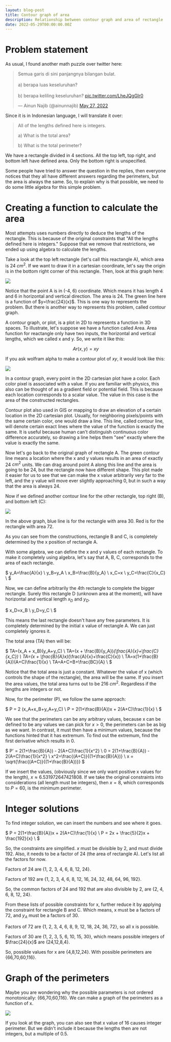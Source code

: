 ```yaml
---
layout: blog-post
title: Contour graph of area
description: Relationship between contour graph and area of rectangle
date: 2022-05-29T00:00:00.00Z
---
```


# Problem statement

As usual, I found another math puzzle over twitter here:

<blockquote className="twitter-tweet">
    <p lang="in" dir="ltr">
        Semua garis di sini panjangnya bilangan bulat.
        <br/><br/>
        a) berapa luas keseluruhan?<br/><br/>
        b) berapa keliling keseluruhan? 
        <a href="https://t.co/LheJQgGIr0">pic.twitter.com/LheJQgGIr0</a>
    </p>
    &mdash; Ainun Najib (@ainunnajib) 
    <a href="https://twitter.com/ainunnajib/status/1530118002233921536?ref_src=twsrc%5Etfw">May 27, 2022</a>
</blockquote> 
<script async src="https://platform.twitter.com/widgets.js" charset="utf-8"></script>

Since it is in Indonesian language, I will translate it over:

> All of the lengths defined here is integers.
> 
> a) What is the total area?
> 
> b) What is the total perimeter?

We have a rectangle divided in 4 sections. All the top left, top right, and bottom left have defined area. Only the bottom right is unspecified.

Some people have tried to answer the question in the replies, then everyone notices that they all have different answers regarding the perimeters, but the area is always the same.
So, to explain why is that possible, we need to do some little algebra for this simple problem.

# Creating a function to calculate the area

Most attempts uses numbers directly to deduce the lengths of the rectangle. This is because of the original constraints that "All the lengths defined here is integers."
Suppose that we remove that restrictions, we ended up using algebra to calculate the lengths.

Take a look at the top left rectangle (let's call this reactangle A), which area is 24 $cm^2$. If we want to draw it in a cartesian coordinate, let's say the origin is in the bottom right corner of this rectangle.
Then, look at this graph here:

![](P1.png)

Notice that the point A is in (-4, 6) coordinate. Which means it has length 4 and 6 in horizontal and vertical direction. The area is 24. 
The green line here is a function of $y=\frac{24}{x}$. This is one way to represents the problem. But there is another way to represents this problem, called contour graph.

A contour graph, or plot, is a plot in 2D to represents a function in 3D spaces. To illustrate, let's suppose we have a function called Area.
Area function for reactangle only have two inputs, the horizontal and vertical lengths, which we called x and y. So, we write it like this:

$$
Ar(x,y) = xy
$$

If you ask wolfram alpha to make a contour plot of $xy$, it would look like this:

![](P2.png)

In a contour graph, every point in the 2D cartesian plot have a color. Each color pixel is associated with a value. If you are familiar with physics, this also can be thought of as a gradient field or potential field.
This is because each location corresponds to a scalar value. The value in this case is the area of the constructed rectangles.

Contour plot also used in GIS or mapping to draw an elevation of a certain location in the 2D cartesian plot. Usually, for neighboring pixels/points with the same certain color, one would draw a line.
This line, called contour line, will denote certain exact lines where the value of the function is exactly the same. It is useful because human can't distinguish continuous color difference accurately, 
so drawing a line helps them "see" exactly where the value is exactly the same.

Now let's go back to the original graph of rectangle A. The green contour line means a location where the x and y values results in an area of exactly 24 $cm^2$ units.
We can drag around point A along this line and the area is going to be 24, but the rectangle now have different shape.
This plot made it easier for us to see that we can make the x value arbitrarily very far to the left, and the y value will move ever slightly approaching 0, but in such a way that the area is always 24.

Now if we defined another contour line for the other rectangle, top right (B), and bottom left (C):

![](P3.png)

In the above graph, blue line is for the rectangle with area 30. Red is for the rectangle with area 72.

As you can see from the constructions, rectangle B and C, is completely determined by the x position of rectangle A.

With some algebra, we can define the x and y values of each rectangle. To make it completely using algebra, let's say that A, B, C, corresponds to the area of each rectangle.

$
y_A=\frac{A}{x} \\
y_B=y_A \\
x_B=\frac{B}{y_A} \\
x_C=x \\
y_C=\frac{C}{x_C} \\
$

Now, we can define arbitrarily the 4th rectangle to complete the bigger rectangle. Surely this rectangle D (unknown area at the moment), will have horizontal and vertical length $x_D$ and $y_D$.

$
x_D=x_B \\
y_D=y_C \\
$

This means the last rectangle doesn't have any free parameters. It is completely determined by the initial x value of rectangle A. We can just completely ignores it.

The total area (TA) then will be:

$
TA=(x_A + x_B)(y_A+y_C) \\
TA=(x + \frac{B}{y_A})*(\frac{A}{x}+\frac{C}{x_C}) \\
TA=(x + \frac{B}{A}x)*(\frac{A}{x}+\frac{C}{x}) \\
TA=x(1+\frac{B}{A})(A+C)\frac{1}{x} \\
TA=A+C+B+\frac{BC}{A} \\
$

Notice that the total area is just a constant. Whatever the value of x (which controls the shape of the rectangle), the area will be the same.
If you insert the area values, the total area turns out to be 216 $cm^2$. Regardless if the lengths are integers or not.

Now, for the perimeter (P), we follow the same approach:

$
P = 2 (x_A+x_B+y_A+y_C) \\
P = 2(1+\frac{B}{A})x + 2(A+C)\frac{1}{x} \\
$

We see that the perimeters can be any arbitrary values, because x can be defined to be any values we can pick for $x>0$, the perimeters can be as big as we want.
In contrast, it must then have a minimum values, because the functions hinted that it has extremum.
To find out the extremum, find the first derivative which results in 0.

$
P' = 2(1+\frac{B}{A}) - 2(A+C)\frac{1}{x^2} \\
0 = 2(1+\frac{B}{A}) - 2(A+C)\frac{1}{x^2} \\
x^2=\frac{(A+C)}{(1+\frac{B}{A})} \\
x = \sqrt{\frac{(A+C)}{(1+\frac{B}{A})}}
$

If we insert the values, (obviously since we only want positive x values for the length), $x\approx 6.531972647421808$.
If we take the original constraints into considerations (all length must be integers), then $x=8$, which corresponds to $P=60$, is the minimum perimeter.

# Integer solutions

To find integer solution, we can insert the numbers and see where it goes.

$
P = 2(1+\frac{B}{A})x + 2(A+C)\frac{1}{x} \\
P = 2x + \frac{5}{2}x + \frac{192}{x} \\
$

So, the constraints are simplified. $x$ must be divisible by 2, and must divide 192. Also, it needs to be a factor of 24 (the area of rectangle A).
Let's list all the factors for now.

Factors of 24 are {1, 2, 3, 4, 6, 8, 12, 24}.

Factors of 192 are {1, 2, 3, 4, 6, 8, 12, 16, 24, 32, 48, 64, 96, 192}.

So, the common factors of 24 and 192 that are also divisible by 2, are {2, 4, 6, 8, 12, 24}.

From these lists of possible constraints for x, further reduce it by applying the constraint for rectangle B and C.
Which means, x must be a factors of 72, and $y_A$ must be a factors of 30.


Factors of 72 are {1, 2, 3, 4, 6, 8, 9, 12, 18, 24, 36, 72}, so all x is possible.

Factors of 30 are {1, 2, 3, 5, 6, 10, 15, 30}, which means possible integers of $\frac{24}{x}$ are {24,12,8,4}.

So, possible values for x are {4,8,12,24}.
With possible perimeters are {66,70,60,116}.

# Graph of the perimeters

Maybe you are wondering why the possible parameters is not ordered monotonically: {66,70,60,116}.
We can make a graph of the perimeters as a function of x.

![](P4.png)

If you look at the graph, you can also see that x value of 16 causes integer perimeter. But we didn't include it because the lengths then are not integers, but a multiple of 0.5.